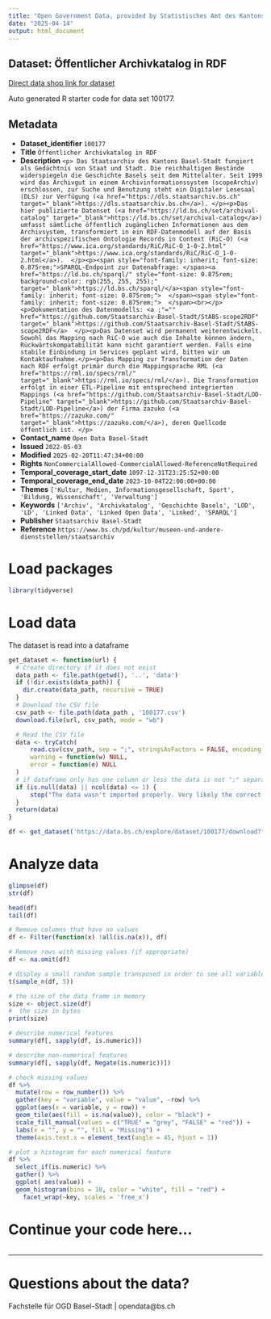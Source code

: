```yaml
---
title: "Open Government Data, provided by Statistisches Amt des Kantons Basel-Stadt - Fachstelle OGD"
date: "2025-04-14"
output: html_document
---
```


## Dataset: Öffentlicher Archivkatalog in RDF

[Direct data shop link for dataset](https://data.bs.ch/explore/dataset/100177)

Auto generated R starter code for data set 100177.

## Metadata

- **Dataset_identifier** `100177`
- **Title** `Öffentlicher Archivkatalog in RDF`
- **Description** `<p>
Das Staatsarchiv des Kantons Basel-Stadt fungiert als Gedächtnis von Staat und Stadt. Die reichhaltigen Bestände widerspiegeln die Geschichte Basels seit dem Mittelalter. Seit 1999 wird das Archivgut in einem Archivinformationssystem (scopeArchiv) erschlossen, zur Suche und Benutzung steht ein Digitaler Lesesaal (DLS) zur Verfügung (<a href="https://dls.staatsarchiv.bs.ch" target="_blank">https://dls.staatsarchiv.bs.ch</a>). </p><p>Das hier publizierte Datenset (<a href="https://ld.bs.ch/set/archival-catalog" target="_blank">https://ld.bs.ch/set/archival-catalog</a>) umfasst sämtliche öffentlich zugänglichen Informationen aus dem Archivsystem, transformiert in ein RDF-Datenmodell auf der Basis der archivspezifischen Ontologie Records in Context (RiC-O) (<a href="https://www.ica.org/standards/RiC/RiC-O_1-0-2.html" target="_blank">https://www.ica.org/standards/RiC/RiC-O_1-0-2.html</a>).  </p><p><span style="font-family: inherit; font-size: 0.875rem;">SPARQL-Endpoint zur Datenabfrage: </span><a href="https://ld.bs.ch/sparql/" style="font-size: 0.875rem; background-color: rgb(255, 255, 255);" target="_blank">https://ld.bs.ch/sparql/</a><span style="font-family: inherit; font-size: 0.875rem;">  </span><span style="font-family: inherit; font-size: 0.875rem;">  </span><br></p><p>Dokumentation des Datenmodells: <a ;"="" href="https://github.com/Staatsarchiv-Basel-Stadt/StABS-scope2RDF" target="_blank">https://github.com/Staatsarchiv-Basel-Stadt/StABS-scope2RDF</a>  </p><p>Das Datenset wird permanent weiterentwickelt. Sowohl das Mapping nach RiC-O wie auch die Inhalte können ändern, Rückwärtskompatabilität kann nicht garantiert werden. Falls eine stabile Einbindung in Services geplant wird, bitten wir um Kontaktaufnahme.</p><p>Das Mapping zur Transformation der Daten nach RDF erfolgt primär durch die Mappingsprache RML (<a href="https://rml.io/specs/rml/" target="_blank">https://rml.io/specs/rml/</a>). Die Transformation erfolgt in einer ETL-Pipeline mit entsprechend integrierten Mappings (<a href="https://github.com/Staatsarchiv-Basel-Stadt/LOD-Pipeline" target="_blank">https://github.com/Staatsarchiv-Basel-Stadt/LOD-Pipeline</a>) der Firma zazuko (<a href="https://zazuko.com/" target="_blank">https://zazuko.com/</a>), deren Quellcode öffentlich ist. </p>`
- **Contact_name** `Open Data Basel-Stadt`
- **Issued** `2022-05-03`
- **Modified** `2025-02-20T11:47:34+00:00`
- **Rights** `NonCommercialAllowed-CommercialAllowed-ReferenceNotRequired`
- **Temporal_coverage_start_date** `1097-12-31T23:25:52+00:00`
- **Temporal_coverage_end_date** `2023-10-04T22:00:00+00:00`
- **Themes** `['Kultur, Medien, Informationsgesellschaft, Sport', 'Bildung, Wissenschaft', 'Verwaltung']`
- **Keywords** `['Archiv', 'Archivkatalog', 'Geschichte Basels', 'LOD', 'LD', 'Linked Data', 'Linked Open Data', 'Linked', 'SPARQL']`
- **Publisher** `Staatsarchiv Basel-Stadt`
- **Reference** `https://www.bs.ch/pd/kultur/museen-und-andere-dienststellen/staatsarchiv`


# Load packages

```r

library(tidyverse)
```

# Load data

The dataset is read into a dataframe

```r
get_dataset <- function(url) {
  # Create directory if it does not exist
  data_path <- file.path(getwd(), '..', 'data')
  if (!dir.exists(data_path)) {
    dir.create(data_path, recursive = TRUE)
  }
  # Download the CSV file
  csv_path <- file.path(data_path , '100177.csv')
  download.file(url, csv_path, mode = "wb")

  # Read the CSV file
  data <- tryCatch(
      read.csv(csv_path, sep = ";", stringsAsFactors = FALSE, encoding = "UTF-8"),
      warning = function(w) NULL,
      error = function(e) NULL
  )
  # if dataframe only has one column or less the data is not ";" separated
  if (is.null(data) || ncol(data) <= 1) {
      stop("The data wasn't imported properly. Very likely the correct separator couldn't be found.\nPlease check the dataset manually and adjust the code.")
  }
  return(data)
}
```

```r

df <- get_dataset('https://data.bs.ch/explore/dataset/100177/download?format=csv&timezone=Europe%2FZurich')

```

# Analyze data

```r

glimpse(df)
str(df)

head(df)
tail(df)

```

```r
# Remove columns that have no values
df <- Filter(function(x) !all(is.na(x)), df)

# Remove rows with missing values (if appropriate)
df <- na.omit(df)
```

```r
# display a small random sample transposed in order to see all variables
t(sample_n(df, 5))
```

```r
# the size of the data frame in memory
size <- object.size(df)
#  the size in bytes
print(size)
```

```r
# describe numerical features
summary(df[, sapply(df, is.numeric)])
```

```r
# describe non-numerical features
summary(df[, sapply(df, Negate(is.numeric))])
```

```r
# check missing values
df %>%
  mutate(row = row_number()) %>%
  gather(key = "variable", value = "value", -row) %>%
  ggplot(aes(x = variable, y = row)) +
  geom_tile(aes(fill = is.na(value)), color = "black") +
  scale_fill_manual(values = c("TRUE" = "grey", "FALSE" = "red")) +
  labs(x = "", y = "", fill = "Missing") +
  theme(axis.text.x = element_text(angle = 45, hjust = 1))
```

```r
# plot a histogram for each numerical feature
df %>%
  select_if(is.numeric) %>%
  gather() %>%
  ggplot( aes(value)) +
  geom_histogram(bins = 10, color = "white", fill = "red") +
    facet_wrap(~key, scales = 'free_x')
```

# Continue your code here...

```r

```
------------------------------------------------------------------------

# Questions about the data?

Fachstelle für OGD Basel-Stadt | opendata@bs.ch
